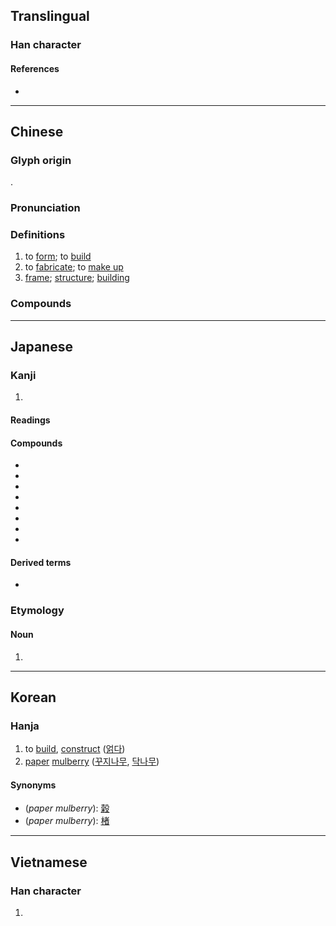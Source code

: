 {{character info/new}}
{{also|构|横}}
==Translingual==

===Han character===
{{Han char|rn=75|rad=木|as=10|sn=14|four=45947|canj=DTTB|ids=⿰木冓}}

====References====
* {{Han ref|kx=0546.070|dkj=15317|dj=0933.210|hdz=21259.070|uh=69CB|ud=27083|bh=BA63|bd=47715}}

----

==Chinese==
{{zh-forms|s=构|t2=搆}}

===Glyph origin===
{{Han etym}}
{{Han compound|木|冓|c1=s|c2=p|t1=wood|ls=psc}}.

===Pronunciation===
{{zh-pron
|m=gòu
|c=kau3,gau3
|h=pfs=kiêu/kieu
|mn=qz:kiò/tw,xm,zz:kò͘
|mc=y
|oc=y
|cat=v,n
}}

===Definitions===
{{zh-hanzi}}

# to [[form]]; to [[build]]
# to [[fabricate]]; to [[make up]]
# [[frame]]; [[structure]]; [[building]]

===Compounds===
{{zh-der|構詞法|構架|構件|構建|構思|構圖|構陷|構想|構型|構怨|構造|構造單元|構造地震|構造運動|構築|構築物|向壁虛構|佳構劇|建構|人口結構|堂構|主從架構|分子結構|宏構|宿構|儲油構造|嵌版構造|堂構更新|慈善機構|異構|民意機構|構釁|構擬|生態結構|構形|機構|構工|構會|板塊構造|憑虛構象|秦王構石|構精|構怨連兵|構訟不息|生產結構|構成|構兵|構詞惑眾|架構|權力結構|構成主義|解構|締構|虛構|肯構肯堂|讒構|結構|肯堂肯構|結構主義}}

----

==Japanese==

===Kanji===
{{ja-kanji|grade=5|rs=木10}}

# {{defn|lang=ja|sort=木10}}

====Readings====
{{ja-readings
|goon=く
|kanon=こう
|kun=かま-える, かま-え, かま-う
}}

====Compounds====
* {{ja-r|構外|こうがい}}
* {{ja-r|構成|こうせい}}
* {{ja-r|構図|こうず}}
* {{ja-r|構想|こうそう}}
* {{ja-r|構造|こうぞう}}
* {{ja-r|構築|こうちく}}
* {{ja-r|構内|こうない}}
* {{ja-r|構文|こうぶん}}

====Derived terms====
* {{ja-r|構いません|かまいません}}

===Etymology===
{{ja-kanjitab|かまえ|yomi=k}}

====Noun====
{{ja-noun|かまえ}}

# {{rfdef|ja}}

{{C|ja|Chinese character components}}

----

==Korean==

===Hanja===
{{ko-hanja|hangeul=구|eumhun=|rv=gu|mr=ku|y=kwu}}

{{wikipedia|paper mulberry}}
# to [[build]], [[construct]] ([[얽다]])
# [[paper]] [[mulberry]] ([[꾸지나무]], [[닥나무]])

====Synonyms====
* (''paper mulberry''): [[榖]]
* (''paper mulberry''): [[楮]]

----

==Vietnamese==

===Han character===
{{vi-hantu|cấu|rs=木10}}

# {{defn|lang=vi|sort=木10}}